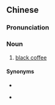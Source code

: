==Chinese==
{{zh-forms|type=12}}

===Pronunciation===
{{zh-pron
|m=hēikāfēi
|c=hak1 gaa3 fe1
|cat=n
}}

===Noun===
{{zh-noun}}

# [[black coffee]]

====Synonyms====
* {{zh-l|清咖啡}}
* {{qualifier|Cantonese}} {{zh-l|齋啡|zai1 fe1}}

{{zh-cat|Coffee}}